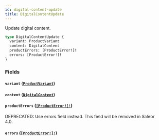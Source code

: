 ```yaml
---
id: digital-content-update
title: DigitalContentUpdate
---
```


Update digital content.

```graphql
type DigitalContentUpdate {
  variant: ProductVariant
  content: DigitalContent
  productErrors: [ProductError!]!
  errors: [ProductError!]!
}
```

### Fields

#### `variant` ([`ProductVariant`](../../../developer/api-reference/objects/product-variant))

#### `content` ([`DigitalContent`](../../../developer/api-reference/objects/digital-content))

#### `productErrors` ([`[ProductError!]!`](../../../developer/api-reference/objects/product-error))

<span class="badge badge--warning">DEPRECATED: Use errors field instead. This field will be removed in Saleor 4.0.</span>

#### `errors` ([`[ProductError!]!`](../../../developer/api-reference/objects/product-error))
